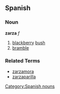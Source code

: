 == Spanish ==
=== Noun ===
'''zarza''' ''f''
# [[blackberry]] [[bush]]
# [[bramble]]

=== Related Terms ===
*[[zarzamora]]
*[[zarzaparilla]]

[[Category:Spanish nouns]]